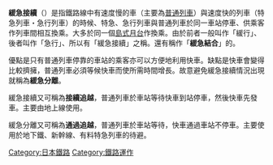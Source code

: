 '''緩急接續'''（{{jpn|j=緩急接続|hg=かんきゅうせつぞく|rm=Kankyū setsuzoku|f=y}}）是指鐵路線中有速度慢的車（主要為[[普通列車|普通列車]]）與速度快的列車（特急列車・急行列車）的時候、特急、急行列車與普通列車於同一車站停車、供乘客作列車間相互換乘。大多於同一個[[島式月台|島式月台]]作換乘。由於前者一般叫作「緩行」、後者叫作「急行」、所以有「緩急接續」之稱。還有稱作「'''緩急結合'''」的。

優點是只有普通列車停靠的車站的乘客亦可以方便地利用快車。缺點是快車會變得比較擠擁，普通列車必須等候快車而使所需時間增長。故意避免緩急接續情況出現就稱為'''緩急分離'''。

緩急接續又可稱為'''接續追越'''，普通列車於車站等待快車到站停車，然後快車先發車。主要由地上線使用。

緩急分離又可稱為'''通過追越'''，普通列車於車站等待，快車通過車站不停車。主要使用於地下鐵、新幹線、有料特急列車的待避。

[[Category:日本鐵路|Category:日本鐵路]]
[[Category:鐵路運作|Category:鐵路運作]]